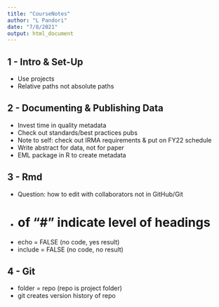 ```yaml
---
title: "CourseNotes"
author: "L Pandori"
date: "7/8/2021"
output: html_document
---
```


## 1 - Intro & Set-Up

-   Use projects
-   Relative paths not absolute paths

## 2 - Documenting & Publishing Data

-   Invest time in quality metadata
-   Check out standards/best practices pubs
-   Note to self: check out IRMA requirements & put on FY22 schedule
-   Write abstract for data, not for paper
-   EML package in R to create metadata

## 3 - Rmd

-   Question: how to edit with collaborators not in GitHub/Git
-   # of "\#" indicate level of headings
-   echo = FALSE (no code, yes result)
-   include = FALSE (no code, no result)

## 4 - Git

- folder = repo (repo is project folder)
- git creates version history of repo

